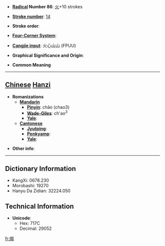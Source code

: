 * '''[[Wiktionary:Chinese radical index| Radical]] Number 86''': [[Wiktionary:Chinese radical index 火|火]]+10 strokes

* '''[[Wiktionary:Chinese total strokes index|Stroke number]]''': [[Wiktionary:Chinese total strokes index 14|14]]

* '''Stroke order''': 

* '''[[Wiktionary:Chinese four corner index|Four-Corner System]]''': 

* '''[[Wiktionary:Chinese Cangjie index|Cangjie input]]''': 火心山山 (FPUU)

* '''Graphical Significance and Origin''': 

* '''Common Meaning'''

----

== [[Chinese]] [[Hanzi]] ==

* '''Romanizations'''
** '''[[Mandarin]]'''
*** '''[[Pinyin]]''': chǎo (chao3)
*** '''[[Wade-Giles]]''': ch'ao<sup>3</sup>
*** '''[[Yale]]''': 
** '''[[Cantonese]]'''
*** '''[[Jyutping]]''':
*** '''[[Penkyamp]]''': 
*** '''[[Yale]]''': 

* '''Other info''': 

----

== Dictionary Information ==

* KangXi: 0678.230
* Morobashi: 19270
* Hanyu Da Zidian: 32224.050

== Technical Information ==

* '''Unicode''':
** Hex: 717C
** Decimal: 29052

[[fr:煼]]
